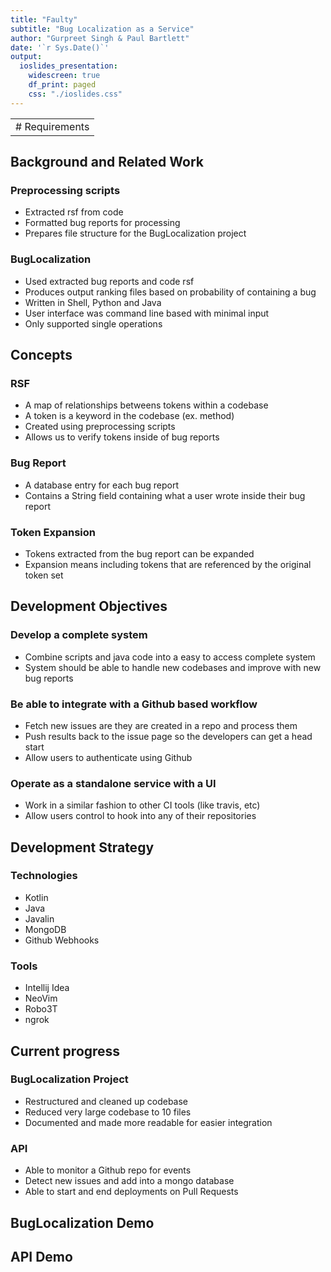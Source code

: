 ```yaml
---
title: "Faulty"
subtitle: "Bug Localization as a Service"
author: "Gurpreet Singh & Paul Bartlett"
date: '`r Sys.Date()`'
output:
  ioslides_presentation:
    widescreen: true
    df_print: paged
    css: "./ioslides.css"
---
```


---
# Requirements
---

## Background and Related Work

### Preprocessing scripts
- Extracted rsf from code 
- Formatted bug reports for processing 
- Prepares file structure for the BugLocalization project

### BugLocalization
- Used extracted bug reports and code rsf
- Produces output ranking files based on probability of containing a bug
- Written in Shell, Python and Java
- User interface was command line based with minimal input
- Only supported single operations

## Concepts {.smaller}

### RSF
- A map of relationships betweens tokens within a codebase
- A token is a keyword in the codebase (ex. method)
- Created using preprocessing scripts
- Allows us to verify tokens inside of bug reports

### Bug Report
- A database entry for each bug report
- Contains a String field containing what a user wrote inside their bug report

### Token Expansion
- Tokens extracted from the bug report can be expanded
- Expansion means including tokens that are referenced by the original token set 

## Development Objectives {.smaller}

### Develop a complete system
- Combine scripts and java code into a easy to access complete system
- System should be able to handle new codebases and improve with new bug reports

### Be able to integrate with a Github based workflow
- Fetch new issues are they are created in a repo and process them
- Push results back to the issue page so the developers can get a head start
- Allow users to authenticate using Github

### Operate as a standalone service with a UI
- Work in a similar fashion to other CI tools (like travis, etc)
- Allow users control to hook into any of their repositories 

## Development Strategy {.smaller}

### Technologies
- Kotlin
- Java
- Javalin
- MongoDB
- Github Webhooks

### Tools
- Intellij Idea
- NeoVim
- Robo3T
- ngrok

## Current progress {.smaller}

### BugLocalization Project
- Restructured and cleaned up codebase
- Reduced very large codebase to 10 files 
- Documented and made more readable for easier integration 

### API
- Able to monitor a Github repo for events
- Detect new issues and add into a mongo database
- Able to start and end deployments on Pull Requests

## BugLocalization Demo


## API Demo


